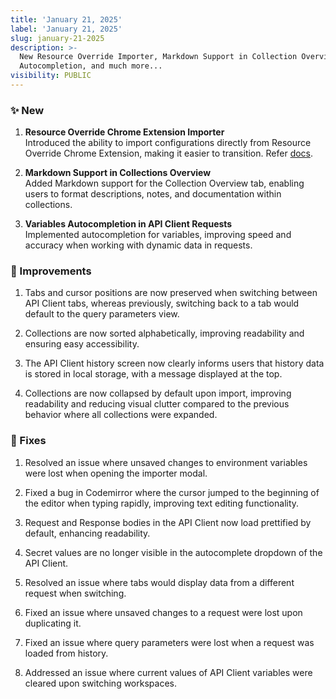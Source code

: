 ```yaml
---
title: 'January 21, 2025'
label: 'January 21, 2025'
slug: january-21-2025
description: >-
  New Resource Override Importer, Markdown Support in Collection Overview,
  Autocompletion, and much more...
visibility: PUBLIC
---
```

### **✨ New**

1. **Resource Override Chrome Extension Importer**\
   Introduced the ability to import configurations directly from Resource Override Chrome Extension, making it easier to transition. Refer [docs](/general/imports/resource-override).

2. **Markdown Support in Collections Overview**\
   Added Markdown support for the Collection Overview tab, enabling users to format descriptions, notes, and documentation within collections.

3. **Variables Autocompletion in API Client Requests**\
   Implemented autocompletion for variables, improving speed and accuracy when working with dynamic data in requests.

### **💎 Improvements**

1. Tabs and cursor positions are now preserved when switching between API Client tabs, whereas previously, switching back to a tab would default to the query parameters view.

2. Collections are now sorted alphabetically, improving readability and ensuring easy accessibility.

3. The API Client history screen now clearly informs users that history data is stored in local storage, with a message displayed at the top.

4. Collections are now collapsed by default upon import, improving readability and reducing visual clutter compared to the previous behavior where all collections were expanded.

### **🐞 Fixes**

1. Resolved an issue where unsaved changes to environment variables were lost when opening the importer modal.

2. Fixed a bug in Codemirror where the cursor jumped to the beginning of the editor when typing rapidly, improving text editing functionality.

3. Request and Response bodies in the API Client now load prettified by default, enhancing readability.

4. Secret values are no longer visible in the autocomplete dropdown of the API Client.

5. Resolved an issue where tabs would display data from a different request when switching.

6. Fixed an issue where unsaved changes to a request were lost upon duplicating it.

7. Fixed an issue where query parameters were lost when a request was loaded from history.

8. Addressed an issue where current values of API Client variables were cleared upon switching workspaces.
